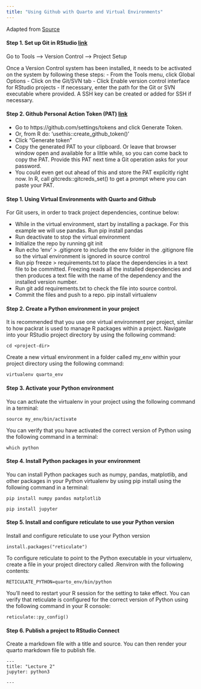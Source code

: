 ```yaml
---
title: "Using Github with Quarto and Virtual Environments"
---
```


Adapted from [Source](https://support.posit.co/hc/en-us/articles/360023654474-Installing-and-Configuring-Python-with-RStudio)

#### Step 1. Set up Git in RStudio [link](https://docs.posit.co/ide/user/ide/guide/tools/version-control.html)

Go to Tools --> Version Control --> Project Setup

Once a Version Control system has been installed, it needs to be activated on the system by following these steps:
- From the Tools menu, click Global Options
- Click on the Git/SVN tab
- Click Enable version control interface for RStudio projects
- If necessary, enter the path for the Git or SVN executable where provided. A SSH key can be created or added for SSH if necessary.

#### Step 2. Github Personal Action Token (PAT) [link](https://happygitwithr.com/https-pat.html)

- Go to https://github.com/settings/tokens and click Generate Token.
- Or, from R do: 'usethis::create_github_token()'
- Click “Generate token”
- Copy the generated PAT to your clipboard. Or leave that browser window open and available for a little while, so you can come back to copy the PAT. Provide this PAT next time a Git operation asks for your password.
- You could even get out ahead of this and store the PAT explicitly right now. In R, call gitcreds::gitcreds_set() to get a prompt where you can paste your PAT.






#### Step 1. Using Virtual Environments with Quarto and Github

For Git users, in order to track project dependencies, continue below:

- While in the virtual environment, start by installing a package. For this example we will use pandas. Run pip install pandas
- Run deactivate to stop the virtual environment
- Initialize the repo by running git init
- Run echo ‘env' > .gitignore to include the env folder in the .gitignore file so the virtual environment is ignored in source control
- Run pip freeze > requirements.txt to place the dependencies in a text file to be committed. Freezing reads all the installed dependencies and then produces a text file with the name of the dependency and the installed version number.
- Run git add requirements.txt to check the file into source control.
- Commit the files and push to a repo.
    pip install virtualenv

#### Step 2. Create a Python environment in your project

It is recommended that you use one virtual environment per project, similar to how packrat is used to manage R packages within a project. Navigate into your RStudio project directory by using the following command:

    cd <project-dir>

Create a new virtual environment in a folder called my_env within your project directory using the following command:

    virtualenv quarto_env

#### Step 3. Activate your Python environment

You can activate the virtualenv in your project using the following command in a terminal:

    source my_env/bin/activate

You can verify that you have activated the correct version of Python using the following command in a terminal:

    which python

#### Step 4. Install Python packages in your environment

You can install Python packages such as numpy, pandas, matplotlib, and other packages in your Python virtualenv by using pip install using the following command in a terminal:

    pip install numpy pandas matplotlib

    pip install jupyter

#### Step 5. Install and configure reticulate to use your Python version

Install and configure reticulate to use your Python version

    install.packages("reticulate")

To configure reticulate to point to the Python executable in your virtualenv, create a file in your project directory called .Renviron with the following contents:

    RETICULATE_PYTHON=quarto_env/bin/python

You'll need to restart your R session for the setting to take effect. You can verify that reticulate is configured for the correct version of Python using the following command in your R console:

    reticulate::py_config()

#### Step 6. Publish a project to RStudio Connect

Create a markdown file with a title and source. You can then render your quarto markdown file to publish file.

    ---
    title: "Lecture 2"
    jupyter: python3

    ---
